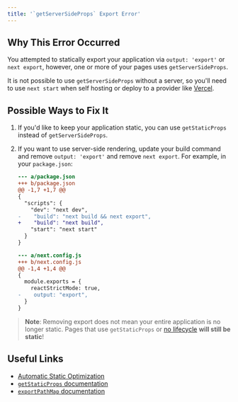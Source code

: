 ```yaml
---
title: '`getServerSideProps` Export Error'
---
```


## Why This Error Occurred

You attempted to statically export your application via `output: 'export'` or `next export`, however, one or more of your pages uses `getServerSideProps`.

It is not possible to use `getServerSideProps` without a server, so you'll need to use `next start` when self hosting or deploy to a provider like [Vercel](https://vercel.com).

## Possible Ways to Fix It

1. If you'd like to keep your application static, you can use `getStaticProps` instead of `getServerSideProps`.

2. If you want to use server-side rendering, update your build command and remove `output: 'export'` and remove `next export`. For example, in your `package.json`:

   ```diff
   --- a/package.json
   +++ b/package.json
   @@ -1,7 +1,7 @@
   {
     "scripts": {
       "dev": "next dev",
   -    "build": "next build && next export",
   +    "build": "next build",
       "start": "next start"
     }
   }
   ```

   ```diff
   --- a/next.config.js
   +++ b/next.config.js
   @@ -1,4 +1,4 @@
   {
     module.exports = {
       reactStrictMode: true,
   -    output: "export",
     }
   }
   ```

> **Note**: Removing export does not mean your entire application is no longer static.
> Pages that use `getStaticProps` or [no lifecycle](/docs/pages/building-your-application/rendering/automatic-static-optimization) **will still be static**!

## Useful Links

- [Automatic Static Optimization](/docs/pages/building-your-application/rendering/automatic-static-optimization)
- [`getStaticProps` documentation](/docs/pages/building-your-application/data-fetching/get-static-props)
- [`exportPathMap` documentation](/docs/pages/api-reference/next-config-js/exportPathMap)
